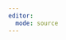 ```yaml
---
editor: 
  mode: source
---
```


<!-- First, some macros specific to this course -->

\newcommand\parm{{(m)}}
\newcommand\expl[1]{\;\;\text{(#1)}}
\newcommand{\red}[1]{{\color{red} #1}}
\newcommand{\sd}{\operatorname{SD}}
\newcommand{\mse}{\operatorname{MSE}}
\newcommand{\rmse}{\operatorname{RMSE}}
\newcommand{\bias}{\operatorname{Bias}}

\newcommand{\best}{\delta_{\text{B}}}
\newcommand{\oest}{\delta_{\text{o}}}

\newcommand{\Kmix}{K_\text{mix}}
\newcommand{\Kalt}{K_\text{alt}}

\newcommand\Kg{K_\text{gibbs}}
\newcommand\Kh{K_\text{hmc}}

\newcommand{\Tf}{T_\text{flip}}
\newcommand{\Tk}{T_\text{kick}}
\newcommand{\Td}{T_\text{drift}}
\newcommand{\Tlf}{T_\text{leap-frog}}

<!-- -->

<!-- 
Second, tiny-shortex for Quarto
restricted to macros supported by MathJax
https://github.com/trevorcampbell/shortex
-->

<!-- common sets and set operations -->
\newcommand{\reals}{\mathbb{R}}
\newcommand{\ints}{\mathbb{Z}}
\newcommand{\rats}{\mathbb{Q}}
\newcommand{\nats}{\mathbb{N}}
\newcommand{\comps}{\mathbb{C}}

<!-- text shortcuts -->
\newcommand{\iid}{\textrm{i.i.d.}\@\xspace}
\newcommand{\as}{\textrm{a.s.}\@\xspace}
\newcommand{\aev}{\textrm{a.e.}\@\xspace}

<!-- convergence -->
\newcommand{\convas}{\overset{a.s.}{\to}}
\newcommand{\convp}{\overset{p}{\to}}
\newcommand{\convd}{\overset{d}{\to}}
\newcommand{\eqd}{\overset{d}{=}}
\newcommand{\eqas}{\overset{a.s.}{=}}

<!-- unary functions -->
\newcommand{\pr}{\mathbb{P}}  
\newcommand{\ex}{\mathbb{E}}
<!-- \newcommand{\Pr}{\mathbb{P}}   LaTeX Error: Command \Pr already defined. -->
\newcommand{\E}{\mathbb{E}}
\newcommand{\law}{\mathcal{L}} 
\newcommand{\var}{\operatorname{Var}}
\newcommand{\cov}{\operatorname{Cov}}	
\newcommand{\cor}{\operatorname{Corr}}
\newcommand{\supp}{\operatorname{supp}} 

<!-- Min and max -->
\def\argmax{\operatorname{arg\,max}}
\def\argmin{\operatorname{arg\,min}}
\def\esssup{\operatorname{ess\,sup}}
\def\essinf{\operatorname{ess\,inf}}


<!-- binary operators -->
\newcommand{\dist}{\sim}
\newcommand{\distiid}{\overset{\text{iid}}{\dist}}
\newcommand{\distind}{\overset{\text{ind}}{\dist}}

<!-- independence -->
\def\independenT#1#2{\mathrel{\rlap{$#1#2$}\mkern4mu{#1#2}}}
\newcommand\indep{\protect\mathpalette{\protect\independenT}{\perp}} 

<!-- parametric distributions -->
\newcommand{\distNamed}[1]{{\mathrm{#1}}}
\newcommand{\distNorm}{\mathcal{N}}
\newcommand{\distT}{\mathcal{T}}
\newcommand{\distWish}{\mathcal{W}}
\newcommand{\distInvWish}{\mathcal{IW}}
\newcommand{\distLap}{\distNamed{Lap}}
\newcommand{\distChiSq}{\chi^2}
\newcommand{\distUnif}{\distNamed{Unif}}
\newcommand{\distGam}{\distNamed{Gam}}
\newcommand{\distGum}{\distNamed{Gumbel}}
\newcommand{\distGEV}{\distNamed{GEV}}
\newcommand{\distCat}{\distNamed{Categorical}}
\newcommand{\distInvGam}{\distNamed{InvGam}}
\newcommand{\distPoiss}{\distNamed{Poisson}}
\newcommand{\distExp}{\distNamed{Exp}}
\newcommand{\distNB}{\distNamed{NegBinom}}
\newcommand{\distBeta}{\distNamed{Beta}}
\newcommand{\distBetaPrime}{\distNamed{Beta}'}
\newcommand{\distDir}{\distNamed{Dir}}
\newcommand{\distBinom}{\distNamed{Binom}}
\newcommand{\distMulti}{\distNamed{Multi}}
\newcommand{\distBern}{\distNamed{Bern}}
\newcommand{\distGeom}{\distNamed{Geom}}
\newcommand{\distCauchy}{\distNamed{Cauchy}}
\newcommand{\distVMF}{\distNamed{vMF}}
\newcommand{\distDiscrete}{\distNamed{Discrete}}
\newcommand{\distLKJ}{\distNamed{LKJ}}
\newcommand{\distSkellam}{\distNamed{Skellam}}


<!-- nonparametric distributions -->
\newcommand{\distBeP}{\distNamed{BeP}}
\newcommand{\distDP}{\distNamed{DP}}
\newcommand{\distCRP}{\distNamed{CRP}}
\newcommand{\distPYP}{\distNamed{PY}}
\newcommand{\distGP}{{\distNamed{GP}}} 
\newcommand{\distPP}{\distNamed{PP}}
\newcommand{\distBP}{\distNamed{BP}}
\newcommand{\distBPP}{\distNamed{BPP}}
\newcommand{\distGamP}{\distNamed{\Gamma P}}
\newcommand{\distNGamP}{\distNamed{N\Gamma P}}
\newcommand{\distLP}{\distNamed{LP}}
\newcommand{\distObs}{\distNamed{Obs}}
\newcommand{\distCRM}{\distNamed{CRM}}
\newcommand{\distNCRM}{\distNamed{NCRM}}

<!-- calculus -->
\newcommand{\dee}{\mathrm{d}}
\newcommand{\der}[2]{\frac{\dee #1}{\dee #2}}

<!-- general purpose math -->
\newcommand{\ind}{\mathbb{1}}

\newcommand{\ones}{\boldsymbol{1}}
